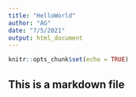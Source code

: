 ```yaml
---
title: "HelloWorld"
author: "AG"
date: "7/5/2021"
output: html_document
---
```


```r
knitr::opts_chunk$set(echo = TRUE)
```

## This is a markdown file